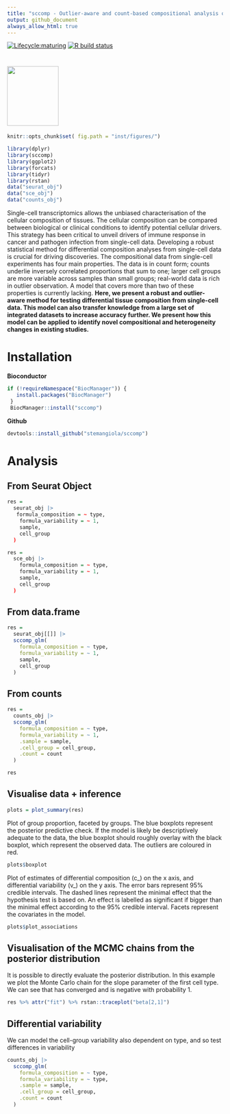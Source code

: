 ```yaml
---
title: "sccomp - Outlier-aware and count-based compositional analysis of single-cell data"
output: github_document
always_allow_html: true
---
```


<!-- badges: start -->
[![Lifecycle:maturing](https://img.shields.io/badge/lifecycle-maturing-blue.svg)](https://www.tidyverse.org/lifecycle/#maturing) [![R build status](https://github.com/stemangiola/tidyseurat/workflows/R-CMD-check/badge.svg)](https://github.com/stemangiola/tidyseurat/actions/)
<!-- badges: end -->

#  <img src="inst/logo-01.png" height="139px" width="120px" />

```r
knitr::opts_chunk$set( fig.path = "inst/figures/")
```

```r
library(dplyr)
library(sccomp)
library(ggplot2)
library(forcats)
library(tidyr)
library(rstan)
data("seurat_obj")
data("sce_obj")
data("counts_obj")
```

Single-cell transcriptomics allows the unbiased characterisation of the cellular composition of tissues. The cellular composition can be compared between biological or clinical conditions to identify potential cellular drivers. This strategy has been critical to unveil drivers of immune response in cancer and pathogen infection from single-cell data. Developing a robust statistical method for differential composition analyses from single-cell data is crucial for driving discoveries. The compositional data from single-cell experiments has four main properties. The data is in count form; counts underlie inversely correlated proportions that sum to one; larger cell groups are more variable across samples than small groups; real-world data is rich in outlier observation. A model that covers more than two of these properties is currently lacking. **Here, we present a robust and outlier-aware method for testing differential tissue composition from single-cell data. This model can also transfer knowledge from a large set of integrated datasets to increase accuracy further. We present how this model can be applied to identify novel compositional and heterogeneity changes in existing studies.**

# Installation

**Bioconductor**

```r
if (!requireNamespace("BiocManager")) {
   install.packages("BiocManager")
 }
 BiocManager::install("sccomp")
```

**Github**

```r
devtools::install_github("stemangiola/sccomp")
```

# Analysis

## From Seurat Object

```r

res =
  seurat_obj |>
   formula_composition = ~ type, 
    formula_variability = ~ 1, 
    sample, 
    cell_group 
  )

```

```r
res =
  sce_obj |>
    formula_composition = ~ type, 
    formula_variability = ~ 1, 
    sample, 
    cell_group 
  )

```

## From data.frame 

```r

res =
  seurat_obj[[]] |>
  sccomp_glm(
    formula_composition = ~ type, 
    formula_variability = ~ 1, 
    sample, 
    cell_group 
  )

```

## From counts

```r

res =
  counts_obj |>
  sccomp_glm( 
    formula_composition = ~ type, 
    formula_variability = ~ 1, 
    .sample = sample,
    .cell_group = cell_group,
    .count = count
  )

res
```


## Visualise data + inference

```r
plots = plot_summary(res) 


```

Plot of group proportion, faceted by groups. The blue boxplots represent the posterior predictive check. If the model is likely be descriptively adequate to the data, the blue boxplot should roughly overlay with the black boxplot, which represent the observed data. The outliers are coloured in red.

```r
plots$boxplot

```

Plot of estimates of differential composition (c_) on the x axis, and differential variability (v_) on the y axis. The error bars represent 95% credible intervals. The dashed lines represent the minimal effect that the hypothesis test is based on. An effect is labelled as significant if bigger than the minimal effect according to the 95% credible interval. Facets represent the covariates in the model.

```r
plots$plot_associations

```

## Visualisation of the MCMC chains from the posterior distribution

It is possible to directly evaluate the posterior distribution. In this example we plot the Monte Carlo chain for the slope parameter of the first cell type. We can see that has converged and is negative with probability 1.

```r
res %>% attr("fit") %>% rstan::traceplot("beta[2,1]")
```


## Differential variability

We can model the cell-group variability also dependent on type, and so test differences in variability

```r

counts_obj |>
  sccomp_glm( 
    formula_composition = ~ type, 
    formula_variability = ~ type, 
    .sample = sample,
    .cell_group = cell_group,
    .count = count
  )

```
